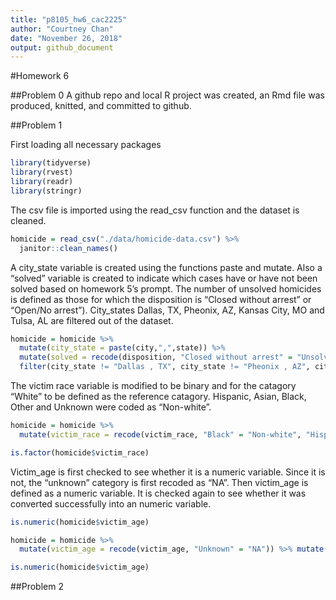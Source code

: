 ```yaml
---
title: "p8105_hw6_cac2225"
author: "Courtney Chan"
date: "November 26, 2018"
output: github_document
---
```


#Homework 6

##Problem 0
A github repo and local R project was created, an Rmd file was produced, knitted, and committed to github.

##Problem 1

First loading all necessary packages

```r
library(tidyverse)
library(rvest)
library(readr)
library(stringr)

```

The csv file is imported using the read_csv function and the dataset is cleaned.

```r

homicide = read_csv("./data/homicide-data.csv") %>% 
  janitor::clean_names()

```


A city_state variable is created using the functions paste and mutate. Also a "solved" variable is created to indicate which cases have or have not been solved based on homework 5's prompt. The number of unsolved homicides is defined as those for which the disposition is “Closed without arrest” or “Open/No arrest”). City_states Dallas, TX, Pheonix, AZ, Kansas City, MO and Tulsa, AL are filtered out of the dataset.


```r

homicide = homicide %>% 
  mutate(city_state = paste(city,",",state)) %>%   
  mutate(solved = recode(disposition, "Closed without arrest" = "Unsolved", "Open/No arrest" = "Unsolved", "Closed by arrest" = "Solved")) %>% 
  filter(city_state != "Dallas , TX", city_state != "Pheonix , AZ", city_state != "Kansas City , MO", city_state != "Tulsa , AL")
```

The victim race variable is modified to be binary and for the catagory "White" to be defined as the reference catagory. Hispanic, Asian, Black, Other and Unknown were coded as "Non-white".

```r

homicide = homicide %>% 
  mutate(victim_race = recode(victim_race, "Black" = "Non-white", "Hispanic" = "Non-white", "Asian" = "Non-white", "Other" = "Non-white", "Unknown" = "Non-white")) %>%  mutate(victim_race = factor(victim_race, levels = c("White", "Non-white")))

is.factor(homicide$victim_race)

```
Victim_age is first checked to see whether it is a numeric variable. Since it is not, the "unknown" category is first recoded as "NA". Then victim_age is defined as a numeric variable. It is checked again to see whether it was converted successfully into an numeric variable.

```r

is.numeric(homicide$victim_age)

homicide = homicide %>% 
  mutate(victim_age = recode(victim_age, "Unknown" = "NA")) %>% mutate(victim_age = as.numeric(factor(victim_age)))

is.numeric(homicide$victim_age)

```
##Problem 2